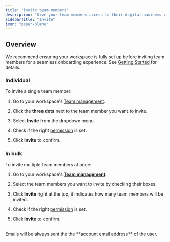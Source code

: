 ```yaml
---
title: "Invite team members"
description: "Give your team members access to their digital business card."
sidebarTitle: "Invite"
icon: "paper-plane"
---
```


## **Overview**

We recommend ensuring your workspace is fully set up before inviting team members for a seamless onboarding experience. See [Getting Started](https://docs.tapify.app/workspace/introduction#getting-started) for details.

### Individual

To invite a single team member:

1. Go to your workspace's [Team management](https://tapify.app/).

2. Click the **three dots** next to the team member you want to invite.

3. Select **Invite** from the dropdown menu.

4. Check if the right [permission](https://docs.tapify.app/workspace/settings/permissions) is set.

5. Click **Invite** to confirm.

### In bulk

To invite multiple team members at once:

1. Go to your workspace's [**Team management**](https://tapify.app).

2. Select the team members you want to invite by checking their boxes.

3. Click **Invite** right at the top, it indicates how many team members will be invited.

4. Check if the right [permission](https://docs.tapify.app/workspace/settings/permissions) is set.

5. Click **Invite** to confirm.

<br />

<Info>
  Emails will be always sent the the **account email address** of the user.
</Info>